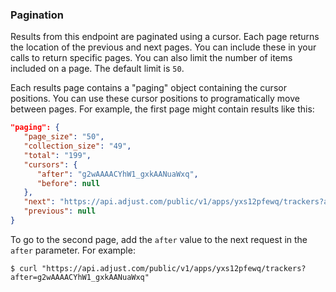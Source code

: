 ### Pagination

Results from this endpoint are paginated using a cursor. Each page returns the location of the previous and next pages. You can include these in your calls to return specific pages. You can also limit the number of items included on a page. The default limit is `50`.

Each results page contains a "paging" object containing the cursor positions. You can use these cursor positions to programatically move between pages. For example, the first page might contain results like this:

```json title="Pagination example"
"paging": {
   "page_size": "50",
   "collection_size": "49",
   "total": "199",
   "cursors": {
      "after": "g2wAAAACYhW1_gxkAANuaWxq",
      "before": null
   },
   "next": "https://api.adjust.com/public/v1/apps/yxs12pfewq/trackers?after=g2wAAAACYhW1_gxkAANuaWxq&limit=50",
   "previous": null
}
```

To go to the second page, add the `after` value to the next request in the `after` parameter. For example:

```console title="cURL" "after=g2wAAAACYhW1_gxkAANuaWxq"
$ curl "https://api.adjust.com/public/v1/apps/yxs12pfewq/trackers?after=g2wAAAACYhW1_gxkAANuaWxq"
```
